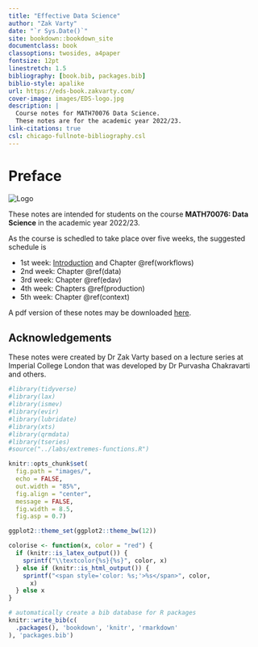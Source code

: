 ```yaml
---
title: "Effective Data Science"
author: "Zak Varty"
date: "`r Sys.Date()`"
site: bookdown::bookdown_site
documentclass: book
classoptions: twosides, a4paper
fontsize: 12pt
linestretch: 1.5
bibliography: [book.bib, packages.bib]
biblio-style: apalike
url: https://eds-book.zakvarty.com/
cover-image: images/EDS-logo.jpg
description: |
  Course notes for MATH70076 Data Science.
  These notes are for the academic year 2022/23.
link-citations: true
csl: chicago-fullnote-bibliography.csl
---
```


# Preface {.unnumbered}

::: small_right
<img src="EDS-logo.jpg" alt="Logo"/>
:::

These notes are intended for students on the course **MATH70076: Data Science** in the academic year 2022/23.

As the course is schedled to take place over five weeks, the suggested schedule is

-   1st week: [Introduction](./intro.html) and Chapter \@ref(workflows)
-   2nd week: Chapter \@ref(data)
-   3rd week: Chapter \@ref(edav)
-   4th week: Chapters \@ref(production)
-   5th week: Chapter \@ref(context)

A pdf version of these notes may be downloaded [here](./data_science_notes.pdf).

## Acknowledgements {-}

These notes were created by Dr Zak Varty based on a lecture series at Imperial College London that was developed by Dr Purvasha Chakravarti and others.

```r

#library(tidyverse)
#library(lax)
#library(ismev)
#library(evir)
#library(lubridate)
#library(xts)
#library(qrmdata)
#library(tseries)
#source("../labs/extremes-functions.R")

knitr::opts_chunk$set(
  fig.path = "images/",
  echo = FALSE,
  out.width = "85%",
  fig.align = "center",
  message = FALSE,
  fig.width = 8.5,
  fig.asp = 0.7)

ggplot2::theme_set(ggplot2::theme_bw(12))

colorise <- function(x, color = "red") {
  if (knitr::is_latex_output()) {
    sprintf("\\textcolor{%s}{%s}", color, x)
  } else if (knitr::is_html_output()) {
    sprintf("<span style='color: %s;'>%s</span>", color, 
      x)
  } else x
}
```

```r
# automatically create a bib database for R packages
knitr::write_bib(c(
  .packages(), 'bookdown', 'knitr', 'rmarkdown'
), 'packages.bib')
```
